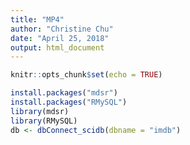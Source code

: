 ```yaml
---
title: "MP4"
author: "Christine Chu"
date: "April 25, 2018"
output: html_document
---
```


```r
knitr::opts_chunk$set(echo = TRUE)
```

```r
install.packages("mdsr")
install.packages("RMySQL")
library(mdsr)
library(RMySQL)
db <- dbConnect_scidb(dbname = "imdb")
```
